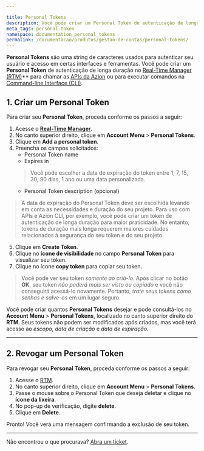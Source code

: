 ```yaml
---

title: Personal Tokens
description: Você pode criar um Personal Token de autenticação de longa duração no Real-Time Manager para chamar as APIs da Azion ou para executar comandos na command-line interface (CLI).
meta_tags: personal token
namespace: documentation_personal_tokens
permalink: /documentacao/produtos/gestao-de-contas/personal-tokens/
---
```


**Personal Tokens** são uma string de caracteres usados para autenticar seu usuário e acesso em certas interfaces e ferramentas. Você pode criar um **Personal Token** de autenticação de longa duração no [Real-Time Manager (RTM)](https://manager.azion.com/)** para chamar as [APIs da Azion](https://api.azion.com/) ou para executar comandos na [Command-line Interface (CLI)](https://www.azion.com/pt-br/documentacao/produtos/cli).

## 1. Criar um Personal Token

Para criar seu **Personal Token**, proceda conforme os passos a seguir:

1. Acesse o [**Real-Time Manager**](https://manager.azion.com/).
2. No canto superior direito, clique em **Account Menu** > **Personal Tokens**.
3. Clique em **Add a personal token**.
4. Preencha os campos solicitados:
   * Personal Token name
   * Expires in
   > Você pode escolher a data de expiração do token entre 1, 7, 15, 30, 90 dias, 1 ano ou uma data personalizada.
   * Personal Token description (opcional)

> A data de expiração do Personal Token deve ser escolhida levando em conta as necessidades e duração do seu projeto. Para uso com APIs e Azion CLI, por exemplo, você pode criar um token de autenticação de longa duração para maior praticidade. No entanto, tokens de duração mais longa requerem maiores cuidados relacionados à segurança do seu token e do seu projeto.

5. Clique em **Create Token**.
6. Clique no **ícone de visibilidade** no campo **Personal Token** para visualizar seu token.
7. Clique no ícone **copy token** para copiar seu token.

> Você pode ver seu token *somente ao criá-lo*. Após clicar no botão **OK**, seu token *não poderá mais ser visto ou copiado* e você não conseguirá acessá-lo novamente. Portanto, *trate seus tokens como senhas e salve-os* em um lugar seguro.

Você pode criar quantos **Personal Tokens** desejar e pode consultá-los no **Account Menu** > **Personal Tokens**, localizado no canto superior direito do **RTM**. Seus tokens não podem ser modificados após criados, mas você terá acesso ao *escopo*, *data de criação* e *data de expiração*.

---

## 2. Revogar um Personal Token

Para revogar seu **Personal Token**, proceda conforme os passos a seguir:

1. Acesse o [RTM](https://manager.azion.com/).
2. No canto superior direito, clique em **Account Menu** > **Personal Tokens**.
3. Passe o mouse sobre o Personal Token que deseja deletar e clique no **ícone da lixeira**.
4. No pop-up de verificação, digite **delete**.
5. Clique em **Delete**.

Pronto! Você verá uma mensagem confirmando a exclusão de seu token.

---

Não encontrou o que procurava? [Abra um ticket](https://tickets.azion.com/pt-BR/support/login/).
